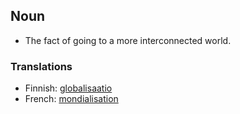 ==Noun==

*The fact of going to a more interconnected world.

===Translations===

*Finnish: [[globalisaatio]]
*French: [[mondialisation]]